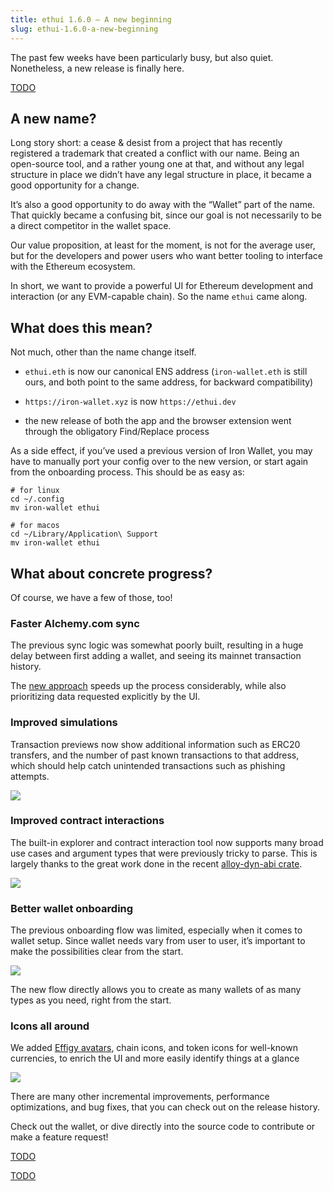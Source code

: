 ```yaml
---
title: ethui 1.6.0 – A new beginning
slug: ethui-1.6.0-a-new-beginning
---
```

The past few weeks have been particularly busy, but also quiet. Nonetheless, a new release is finally here.

[TODO](https://github.com/ethui/ethui/releases/tag/v1.6.0)

## A new name?

Long story short: a cease & desist from a project that has recently registered a trademark that created a conflict with our name. Being an open-source tool, and a rather young one at that, and without any legal structure in place we didn’t have any legal structure in place, it became a good opportunity for a change.

It’s also a good opportunity to do away with the “Wallet” part of the name. That quickly became a confusing bit, since our goal is not necessarily to be a direct competitor in the wallet space.

Our value proposition, at least for the moment, is not for the average user, but for the developers and power users who want better tooling to interface with the Ethereum ecosystem.

In short, we want to provide a powerful UI for Ethereum development and interaction (or any EVM-capable chain). So the name `ethui` came along.

## What does this mean?

Not much, other than the name change itself.

* `ethui.eth` is now our canonical ENS address (`iron-wallet.eth` is still ours, and both point to the same address, for backward compatibility)

* `https://iron-wallet.xyz` is now `https://ethui.dev`

* the new release of both the app and the browser extension went through the obligatory Find/Replace process

As a side effect, if you’ve used a previous version of Iron Wallet, you may have to manually port your config over to the new version, or start again from the onboarding process. This should be as easy as:

```
# for linux
cd ~/.config
mv iron-wallet ethui

# for macos
cd ~/Library/Application\ Support
mv iron-wallet ethui
```

## What about concrete progress?

Of course, we have a few of those, too!

### Faster Alchemy.com sync

The previous sync logic was somewhat poorly built, resulting in a huge delay between first adding a wallet, and seeing its mainnet transaction history.

The [new approach](https://github.com/ethui/ethui/pull/609) speeds up the process considerably, while also prioritizing data requested explicitly by the UI.

### Improved simulations

Transaction previews now show additional information such as ERC20 transfers, and the number of past known transactions to that address, which should help catch unintended transactions such as phishing attempts.


<img src={improvedSims} />

### Improved contract interactions

The built-in explorer and contract interaction tool now supports many broad use cases and argument types that were previously tricky to parse. This is largely thanks to the great work done in the recent [alloy-dyn-abi crate](https://github.com/alloy-rs/core/tree/main/crates/dyn-abi).


<img src={improvedContractInteractions} />

### Better wallet onboarding

The previous onboarding flow was limited, especially when it comes to wallet setup. Since wallet needs vary from user to user, it’s important to make the possibilities clear from the start.


<img src={walletOnboarding} />

The new flow directly allows you to create as many wallets of as many types as you need, right from the start.

### Icons all around

We added [Effigy avatars](https://effigy.im/), chain icons, and token icons for well-known currencies, to enrich the UI and more easily identify things at a glance


<img src={icons} />

There are many other incremental improvements, performance optimizations, and bug fixes, that you can check out on the release history.

Check out the wallet, or dive directly into the source code to contribute or make a feature request!

[TODO](https://ethui.dev/)

[TODO](https://github.com/ethui/ethui)
